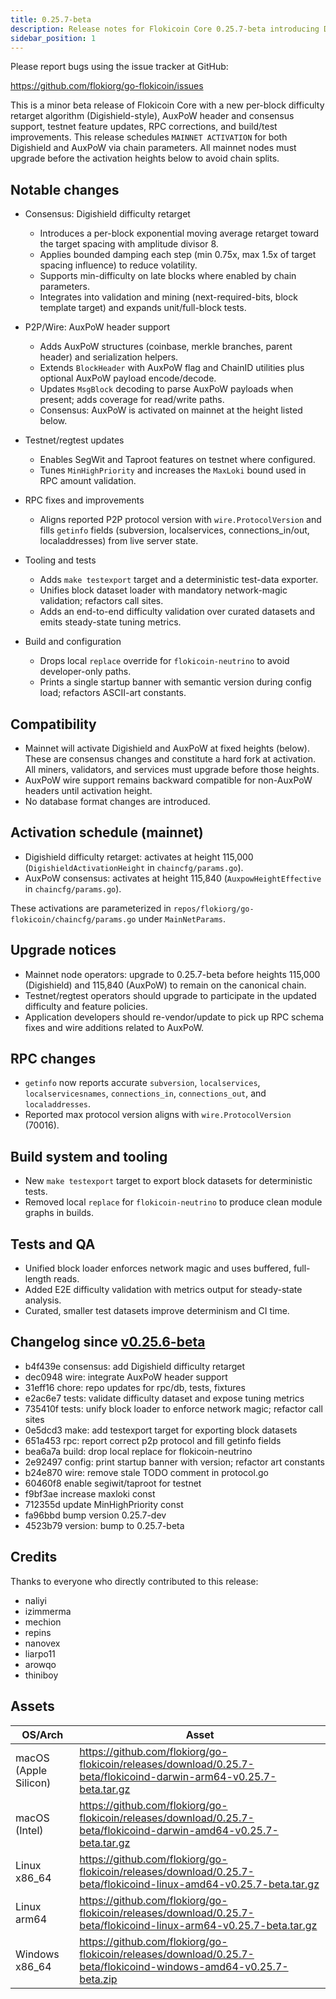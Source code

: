 ```yaml
---
title: 0.25.7-beta
description: Release notes for Flokicoin Core 0.25.7-beta introducing Digishield difficulty tuning, AuxPoW activation, and platform builds.
sidebar_position: 1
---
```


Please report bugs using the issue tracker at GitHub:

https://github.com/flokiorg/go-flokicoin/issues

This is a minor beta release of Flokicoin Core with a new per-block difficulty retarget algorithm (Digishield-style), AuxPoW header and consensus support, testnet feature updates, RPC corrections, and build/test improvements. This release schedules `MAINNET ACTIVATION` for both Digishield and AuxPoW via chain parameters. All mainnet nodes must upgrade before the activation heights below to avoid chain splits.

## Notable changes

- Consensus: Digishield difficulty retarget
  - Introduces a per-block exponential moving average retarget toward the target spacing with amplitude divisor 8.
  - Applies bounded damping each step (min 0.75x, max 1.5x of target spacing influence) to reduce volatility.
  - Supports min-difficulty on late blocks where enabled by chain parameters.
  - Integrates into validation and mining (next-required-bits, block template target) and expands unit/full-block tests.

- P2P/Wire: AuxPoW header support
  - Adds AuxPoW structures (coinbase, merkle branches, parent header) and serialization helpers.
  - Extends `BlockHeader` with AuxPoW flag and ChainID utilities plus optional AuxPoW payload encode/decode.
  - Updates `MsgBlock` decoding to parse AuxPoW payloads when present; adds coverage for read/write paths.
  - Consensus: AuxPoW is activated on mainnet at the height listed below.

- Testnet/regtest updates
  - Enables SegWit and Taproot features on testnet where configured.
  - Tunes `MinHighPriority` and increases the `MaxLoki` bound used in RPC amount validation.

- RPC fixes and improvements
  - Aligns reported P2P protocol version with `wire.ProtocolVersion` and fills `getinfo` fields (subversion, localservices, connections_in/out, localaddresses) from live server state.

- Tooling and tests
  - Adds `make testexport` target and a deterministic test-data exporter.
  - Unifies block dataset loader with mandatory network-magic validation; refactors call sites.
  - Adds an end-to-end difficulty validation over curated datasets and emits steady-state tuning metrics.

- Build and configuration
  - Drops local `replace` override for `flokicoin-neutrino` to avoid developer-only paths.
  - Prints a single startup banner with semantic version during config load; refactors ASCII-art constants.

## Compatibility

- Mainnet will activate Digishield and AuxPoW at fixed heights (below). These are consensus changes and constitute a hard fork at activation. All miners, validators, and services must upgrade before those heights.
- AuxPoW wire support remains backward compatible for non-AuxPoW headers until activation height.
- No database format changes are introduced.

## Activation schedule (mainnet)

- Digishield difficulty retarget: activates at height 115,000 (`DigishieldActivationHeight` in `chaincfg/params.go`).
- AuxPoW consensus: activates at height 115,840 (`AuxpowHeightEffective` in `chaincfg/params.go`).

These activations are parameterized in `repos/flokiorg/go-flokicoin/chaincfg/params.go` under `MainNetParams`.

## Upgrade notices

- Mainnet node operators: upgrade to 0.25.7-beta before heights 115,000 (Digishield) and 115,840 (AuxPoW) to remain on the canonical chain.
- Testnet/regtest operators should upgrade to participate in the updated difficulty and feature policies.
- Application developers should re-vendor/update to pick up RPC schema fixes and wire additions related to AuxPoW.

## RPC changes

- `getinfo` now reports accurate `subversion`, `localservices`, `localservicesnames`, `connections_in`, `connections_out`, and `localaddresses`.
- Reported max protocol version aligns with `wire.ProtocolVersion` (70016).

## Build system and tooling

- New `make testexport` target to export block datasets for deterministic tests.
- Removed local `replace` for `flokicoin-neutrino` to produce clean module graphs in builds.

## Tests and QA

- Unified block loader enforces network magic and uses buffered, full-length reads.
- Added E2E difficulty validation with metrics output for steady-state analysis.
- Curated, smaller test datasets improve determinism and CI time.

## Changelog since [v0.25.6-beta](/lokichain/releases/0.25.6-beta)

- b4f439e consensus: add Digishield difficulty retarget
- dec0948 wire: integrate AuxPoW header support
- 31eff16 chore: repo updates for rpc/db, tests, fixtures
- e2ac6e7 tests: validate difficulty dataset and expose tuning metrics
- 735410f tests: unify block loader to enforce network magic; refactor call sites
- 0e5dcd3 make: add testexport target for exporting block datasets
- 651a453 rpc: report correct p2p protocol and fill getinfo fields
- bea6a7a build: drop local replace for flokicoin-neutrino
- 2e92497 config: print startup banner with version; refactor art constants
- b24e870 wire: remove stale TODO comment in protocol.go
- 60460f8 enable segiwit/taproot for testnet
- f9bf3ae increase maxloki const
- 712355d update MinHighPriority const
- fa96bbd bump version 0.25.7-dev
- 4523b79 version: bump to 0.25.7-beta

## Credits

Thanks to everyone who directly contributed to this release:

- naliyi
- izimmerma
- mechion
- repins
- nanovex
- liarpo11
- arowqo
- thiniboy

## Assets

| OS/Arch | Asset |
| --- | --- |
| macOS (Apple Silicon) | https://github.com/flokiorg/go-flokicoin/releases/download/0.25.7-beta/flokicoind-darwin-arm64-v0.25.7-beta.tar.gz |
| macOS (Intel) | https://github.com/flokiorg/go-flokicoin/releases/download/0.25.7-beta/flokicoind-darwin-amd64-v0.25.7-beta.tar.gz |
| Linux x86_64 | https://github.com/flokiorg/go-flokicoin/releases/download/0.25.7-beta/flokicoind-linux-amd64-v0.25.7-beta.tar.gz |
| Linux arm64 | https://github.com/flokiorg/go-flokicoin/releases/download/0.25.7-beta/flokicoind-linux-arm64-v0.25.7-beta.tar.gz |
| Windows x86_64 | https://github.com/flokiorg/go-flokicoin/releases/download/0.25.7-beta/flokicoind-windows-amd64-v0.25.7-beta.zip |
